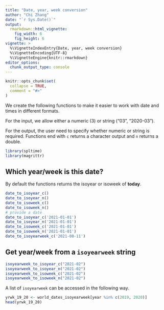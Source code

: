```yaml
---
title: "Date, year, week conversion"
author: "Chi Zhang"
date: "`r Sys.Date()`"
output:
  rmarkdown::html_vignette:
    fig_width: 6
    fig_height: 6
vignette: >
  %\VignetteIndexEntry{Date, year, week conversion}
  %\VignetteEncoding{UTF-8}
  %\VignetteEngine{knitr::rmarkdown}
editor_options: 
  chunk_output_type: console
---
```


```r
knitr::opts_chunk$set(
  collapse = TRUE,
  comment = "#>"
)
```

We create the following functions to make it easier to work with date and times in different formats. 


For the input, we allow either a numeric (3) or string ("03", "2020-03"). 

For the output, the user need to specify whether numeric or string is required. Functions end with `c` returns a character output and `n` returns a double. 


```r
library(spltime)
library(magrittr)
```


## Which year/week is this date?

By default the functions returns the isoyear or isoweek of **today**. 

```r
date_to_isoyear_c()
date_to_isoyear_n()
date_to_isoweek_c()
date_to_isoweek_n()
# provide a date
date_to_isoyear_c('2021-01-01')
date_to_isoyear_n('2021-01-01')
date_to_isoweek_c('2021-01-01')
date_to_isoweek_n('2021-01-01')
date_to_isoyearweek_c('2021-08-11')
```




## Get year/week from a `isoyearweek` string

```r
isoyearweek_to_isoyear_c("2021-02")
isoyearweek_to_isoyear_n("2021-02")
isoyearweek_to_isoweek_c("2021-02")
isoyearweek_to_isoweek_n("2021-02")
```


A list of `isoyearweek` can be accessed in the following way. 

```r
yrwk_19_20 <- world_dates_isoyearweek[year %in% c(2019, 2020)]
head(yrwk_19_20)
```